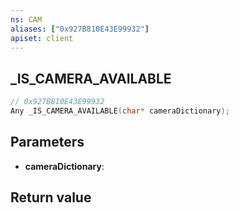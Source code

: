 ```yaml
---
ns: CAM
aliases: ["0x927B810E43E99932"]
apiset: client
---
```

## _IS_CAMERA_AVAILABLE

```c
// 0x927B810E43E99932
Any _IS_CAMERA_AVAILABLE(char* cameraDictionary);
```


## Parameters
* **cameraDictionary**:

## Return value